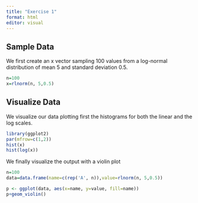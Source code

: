```yaml
---
title: "Exercise 1"
format: html
editor: visual
---
```


## Sample Data

We first create an x vector sampling 100 values from a log-normal distribution of mean 5 and standard deviation 0.5.

```r
n=100
x=rlnorm(n, 5,0.5)
```

## Visualize Data

We visualize our data plotting first the histograms for both the linear and the log scales.

```r
library(ggplot2)
par(mfrow=c(1,2))
hist(x)
hist(log(x))
```

We finally visualize the output with a violin plot

```r
n=100
data=data.frame(name=c(rep('A', n)),value=rlnorm(n, 5,0.5))

p <- ggplot(data, aes(x=name, y=value, fill=name)) 
p+geom_violin()
```
